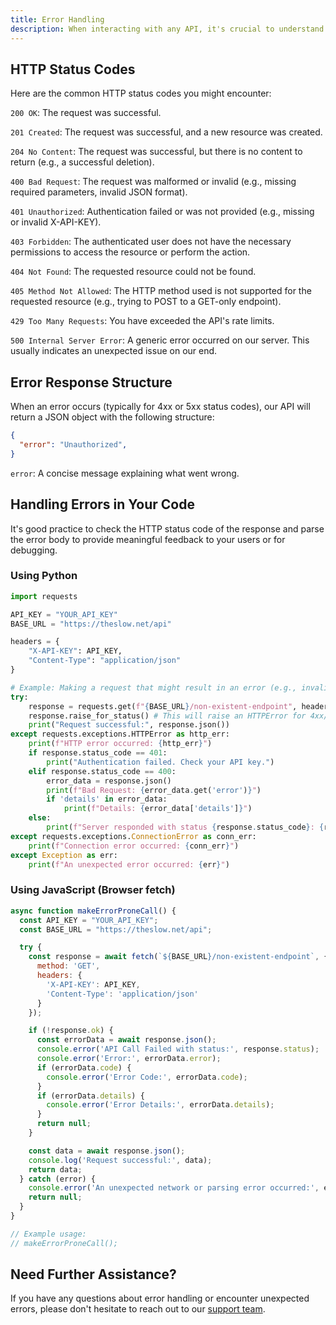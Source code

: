 ```yaml
---
title: Error Handling
description: When interacting with any API, it's crucial to understand how to interpret and handle errors. Our API uses standard HTTP status codes to indicate the success or failure of a request, along with a consistent JSON error response format to provide more specific details.
---
```


## HTTP Status Codes
Here are the common HTTP status codes you might encounter:

``200 OK``: The request was successful.

``201 Created``: The request was successful, and a new resource was created.

``204 No Content``: The request was successful, but there is no content to return (e.g., a successful deletion).

``400 Bad Request``: The request was malformed or invalid (e.g., missing required parameters, invalid JSON format).

``401 Unauthorized``: Authentication failed or was not provided (e.g., missing or invalid X-API-KEY).

``403 Forbidden``: The authenticated user does not have the necessary permissions to access the resource or perform the action.

``404 Not Found``: The requested resource could not be found.

``405 Method Not Allowed``: The HTTP method used is not supported for the requested resource (e.g., trying to POST to a GET-only endpoint).

``429 Too Many Requests``: You have exceeded the API's rate limits.

``500 Internal Server Error``: A generic error occurred on our server. This usually indicates an unexpected issue on our end.

## Error Response Structure
When an error occurs (typically for 4xx or 5xx status codes), our API will return a JSON object with the following structure:
```json
{
  "error": "Unauthorized",
}
```
``error``: A concise message explaining what went wrong.

## Handling Errors in Your Code
It's good practice to check the HTTP status code of the response and parse the error body to provide meaningful feedback to your users or for debugging.

### Using Python
```python
import requests

API_KEY = "YOUR_API_KEY"
BASE_URL = "https://theslow.net/api"

headers = {
    "X-API-KEY": API_KEY,
    "Content-Type": "application/json"
}

# Example: Making a request that might result in an error (e.g., invalid endpoint)
try:
    response = requests.get(f"{BASE_URL}/non-existent-endpoint", headers=headers)
    response.raise_for_status() # This will raise an HTTPError for 4xx/5xx responses
    print("Request successful:", response.json())
except requests.exceptions.HTTPError as http_err:
    print(f"HTTP error occurred: {http_err}")
    if response.status_code == 401:
        print("Authentication failed. Check your API key.")
    elif response.status_code == 400:
        error_data = response.json()
        print(f"Bad Request: {error_data.get('error')}")
        if 'details' in error_data:
            print(f"Details: {error_data['details']}")
    else:
        print(f"Server responded with status {response.status_code}: {response.text}")
except requests.exceptions.ConnectionError as conn_err:
    print(f"Connection error occurred: {conn_err}")
except Exception as err:
    print(f"An unexpected error occurred: {err}")
```
### Using JavaScript (Browser fetch)
```js
async function makeErrorProneCall() {
  const API_KEY = "YOUR_API_KEY";
  const BASE_URL = "https://theslow.net/api";

  try {
    const response = await fetch(`${BASE_URL}/non-existent-endpoint`, { // Example of a bad request
      method: 'GET',
      headers: {
        'X-API-KEY': API_KEY,
        'Content-Type': 'application/json'
      }
    });

    if (!response.ok) {
      const errorData = await response.json();
      console.error('API Call Failed with status:', response.status);
      console.error('Error:', errorData.error);
      if (errorData.code) {
        console.error('Error Code:', errorData.code);
      }
      if (errorData.details) {
        console.error('Error Details:', errorData.details);
      }
      return null;
    }

    const data = await response.json();
    console.log('Request successful:', data);
    return data;
  } catch (error) {
    console.error('An unexpected network or parsing error occurred:', error);
    return null;
  }
}

// Example usage:
// makeErrorProneCall();
```

## Need Further Assistance?
If you have any questions about error handling or encounter unexpected errors, please don't hesitate to reach out to our [support team](https://theslow.net/dashboard#support).